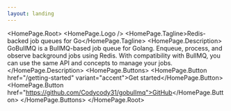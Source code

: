 ```yaml
---
layout: landing
---
```



<HomePage.Root>
  <HomePage.Logo />
  <HomePage.Tagline>Redis-backed job queues for Go</HomePage.Tagline>
  <HomePage.Description>
    GoBullMQ is a BullMQ-based job queue for Golang. Enqueue, process, and observe background jobs using Redis. With compatibility with BullMQ, you can use the same API and concepts to manage your jobs.
  </HomePage.Description>
  <HomePage.Buttons>
    <HomePage.Button href="/getting-started" variant="accent">Get started</HomePage.Button>
    <HomePage.Button href="https://github.com/Codycody31/gobullmq">GitHub</HomePage.Button>
  </HomePage.Buttons>
</HomePage.Root>
